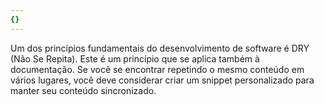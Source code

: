 ```yaml
---
{}
---
```


Um dos princípios fundamentais do desenvolvimento de software é DRY (Não Se Repita). Este é um princípio que se aplica também à documentação. Se você se encontrar repetindo o mesmo conteúdo em vários lugares, você deve considerar criar um snippet personalizado para manter seu conteúdo sincronizado.
